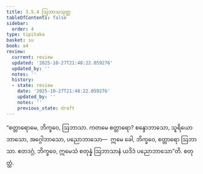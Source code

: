 ```yaml
---
title: 3.5.4 ဩဘာသသုတ္တ
tableOfContents: false
sidebar:
  order: 4
type: tipitaka
basket: su
book: a4
review:
  current: review
  updated: '2025-10-27T21:48:22.059276'
  updated_by: ''
  notes: ''
  history:
  - state: review
    date: '2025-10-27T21:48:22.059276'
    updated_by: ''
    notes: ''
    previous_state: draft
---
```



<ReviewStatus review={frontmatter.review} showDetails={true} />

<HypothesisAnnotation frontmatter={frontmatter} />

<DynamicBreadcrumb />

<Division number="144" book="a4" e="ch" v="15" p="457">

<Paragraph number="888" book="a4">
“စတ္တာရောမေ, ဘိက္ခဝေ, ဩဘာသာ. ကတမေ စတ္တာရော? စန္ဒောဘာသော, သူရိယောဘာသော, အဂ္ဂေါဘာသော, ပညောဘာသော—  ဣမေ ခေါ, ဘိက္ခဝေ, စတ္တာရော ဩဘာသာ. ဧတဒဂ္ဂံ, ဘိက္ခဝေ, ဣမေသံ စတုန္နံ ဩဘာသာနံ ယဒိဒံ ပညောဘာသော”တိ.

</Paragraph>
</Division>

<Paragraph number="889" type="center" book="a4">
စတုတ္ထံ.
</Paragraph>